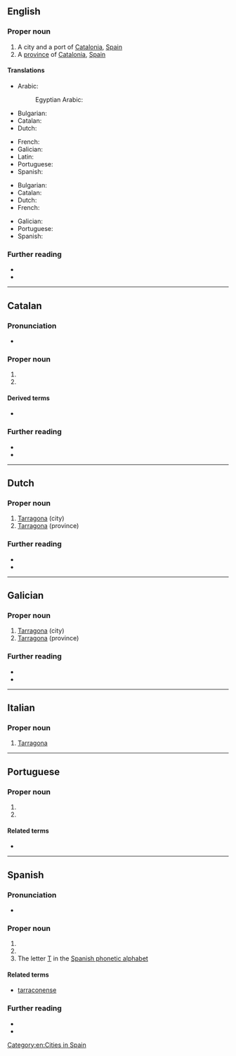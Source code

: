 ==English==

===Proper noun===
{{en-proper noun}}

# A city and a port of [[Catalonia]], [[Spain]]
# A [[province]] of [[Catalonia]], [[Spain]]

====Translations====
{{trans-top|A city and a port}}
* Arabic: {{t|ar|طَرْكُونَة|f}}
*: Egyptian Arabic: {{t|arz|تارجونا|f|tr=targona|sc=Arab}}
* Bulgarian: {{t|bg|Тарагона}}
* Catalan: {{t+|ca|Tarragona|f}}
* Dutch: {{t|nl|Tarragona}}
{{trans-mid}}
* French: {{t+|fr|Tarragone|f}}
* Galician: {{t+|gl|Tarragona|f}}
* Latin: {{t|la|Tarracō|f}}
* Portuguese: {{t|pt|Tarragona|f}}
* Spanish: {{t+|es|Tarragona|f}}
{{trans-bottom}}

{{trans-top|A province of Catalonia}}
* Bulgarian: {{t|bg|Тарагона}}
* Catalan: {{t+|ca|Tarragona|f}}
* Dutch: {{t|nl|Tarragona}}
* French: {{t+|fr|Tarragone|f}}
{{trans-mid}}
* Galician: {{t+|gl|Tarragona|f}}
* Portuguese: {{t|pt|Tarragona|f}}
* Spanish: {{t+|es|Tarragona|f}}
{{trans-bottom}}

===Further reading===
* {{pedialite}}
* {{pedialite|Province of Tarragona}}

[[Category:en:Cities in Spain]]

----

==Catalan==

===Pronunciation===
* {{ca-IPA|ó}}

===Proper noun===
{{ca-proper noun|f}}

# {{place|ca|province|autonomous community/Catalonia|c/Spain|t=Tarragona}}
# {{place|ca|city|province/Tarragona|autonomous community/Catalonia|c/Spain|t=Tarragona}}

====Derived terms====
* {{l|ca|tarragoní}}

===Further reading===
* {{pedialite|lang=ca}}
* {{pedialite|lang=ca|Província de Tarragona}}

----

==Dutch==

===Proper noun===
{{nl-proper noun|n}}

# [[#English|Tarragona]] (city)
# [[#English|Tarragona]] (province)

===Further reading===
* {{pedialite|lang=nl|Tarragona (stad)}}
* {{pedialite|lang=nl|Tarragona (provincie)}}

----

==Galician==

===Proper noun===
{{gl-proper noun|f}}

# [[#English|Tarragona]] (city)
# [[#English|Tarragona]] (province)

===Further reading===
* {{pedialite|lang=gl}}
* {{pedialite|lang=gl|Provincia de Tarragona}}

----

==Italian==

===Proper noun===
{{wikipedia|lang=it}}
{{it-proper noun|f}}

# [[#English|Tarragona]]

----

==Portuguese==

===Proper noun===
{{pt-proper noun|f}}

# {{place|pt|province|autonomous community/Catalonia|c/Spain|t1=Tarragona}}
# {{place|pt|city/provincial capital|p/Tarragona|c/Spain|t1=Tarragona}}

====Related terms====
* {{l|pt|Tárraco}}

----

==Spanish==

===Pronunciation===
* {{es-IPA}}

===Proper noun===
{{es-proper noun|f}}

# {{place|es|province|autonomous community/en:Catalonia|country/Spain|capital=en:Tarragona|t1=Tarragona}}
# {{place|es|city|province/en:Tarragona|country/Spain|t1=Tarragona}}
# The letter [[T]] in the [[:Appendix:Spanish phonetic alphabet|Spanish phonetic alphabet]]

====Related terms====
* [[tarraconense]]

===Further reading===
* {{pedialite|lang=es}}
* {{pedialite|lang=es|Provincia de Tarragona}}